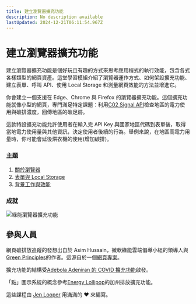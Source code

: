```yaml
---
title: 建立瀏覽器擴充功能
description: No description available
lastUpdated: 2024-12-21T06:11:54.967Z
---
```


# 建立瀏覽器擴充功能

建立瀏覽器擴充功能是個好玩且有趣的方式來思考應用程式的執行效能，包含各式各樣類型的網頁資產。這堂學習模組介紹了瀏覽器運作方式、如何架設擴充功能、建立表單、呼叫 API、使用 Local Storage 和測量網頁效能的方法並增進它。

你會建立一個支援在 Edge、Chrome 與 Firefox 的瀏覽器擴充功能。這個擴充功能就像小型的網頁，專門滿足特定課題：利用[C02 Signal API](https://www.co2signal.com)檢查地區的電力使用與碳排濃度，回傳地區的碳足跡。

這款特設擴充功能允許使用者在輸入完 API Key 與國家地區代碼到表單後，取得當地電力使用量與其他資訊，決定使用者後續的行為。舉例來說，在地區高電力用量時，你可能會延後烘衣機的使用(增加碳排)。

### 主題

1. [關於瀏覽器](../1-about-browsers/translations/README.zh-tw.md)
2. [表單與 Local Storage](../2-forms-browsers-local-storage/translations/README.zh-tw.md)
3. [背景工作與效能](../3-background-tasks-and-performance/translations/README.zh-tw.md)

### 成就

![綠能瀏覽器擴充功能](../extension-screenshot.png)

## 參與人員

網頁碳排放追蹤的發想出自於 Asim Hussain，微軟綠能雲端倡導小組的領導人與[Green Principles](https://principles.green/)的作者。這源自於一個[網頁專案](https://github.com/jlooper/green)。

擴充功能的結構受[Adebola Adeniran 的 COVID 擴充功能](https://github.com/onedebos/covtension)啟發。

「點」圖示系統的概念參考[Energy Lollipop](https://energylollipop.com/)的加州排放擴充功能。

這些課程由 [Jen Looper](https://www.twitter.com/jenlooper) 用滿滿的 ♥️ 來編寫。


